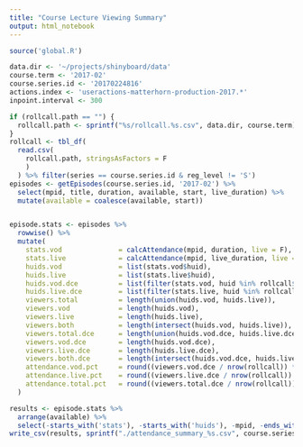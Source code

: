 ```yaml
---
title: "Course Lecture Viewing Summary"
output: html_notebook
---
```


```r
source('global.R')

data.dir <- '~/projects/shinyboard/data'
course.term <- '2017-02'
course.series.id <- '20170224816'
actions.index <- 'useractions-matterhorn-production-2017.*'
inpoint.interval <- 300
```

```r
if (rollcall.path == "") {
  rollcall.path <- sprintf("%s/rollcall.%s.csv", data.dir, course.term)
}
rollcall <- tbl_df(
  read.csv(
    rollcall.path, stringsAsFactors = F
    )
  ) %>% filter(series == course.series.id & reg_level != 'S')
episodes <- getEpisodes(course.series.id, '2017-02') %>% 
  select(mpid, title, duration, available, start, live_duration) %>%
  mutate(available = coalesce(available, start))
```

```r


```

```r
episode.stats <- episodes %>% 
  rowwise() %>% 
  mutate(
    stats.vod              = calcAttendance(mpid, duration, live = F),
    stats.live             = calcAttendance(mpid, live_duration, live = T),
    huids.vod              = list(stats.vod$huid),
    huids.live             = list(stats.live$huid),
    huids.vod.dce          = list(filter(stats.vod, huid %in% rollcall$huid)$huid),
    huids.live.dce         = list(filter(stats.live, huid %in% rollcall$huid)$huid),
    viewers.total          = length(union(huids.vod, huids.live)),
    viewers.vod            = length(huids.vod),
    viewers.live           = length(huids.live),
    viewers.both           = length(intersect(huids.vod, huids.live)),
    viewers.total.dce      = length(union(huids.vod.dce, huids.live.dce)),
    viewers.vod.dce        = length(huids.vod.dce),
    viewers.live.dce       = length(huids.live.dce),
    viewers.both.dce       = length(intersect(huids.vod.dce, huids.live.dce)),
    attendance.vod.pct     = round((viewers.vod.dce / nrow(rollcall)) * 100),
    attendance.live.pct    = round((viewers.live.dce / nrow(rollcall)) * 100),
    attendance.total.pct   = round((viewers.total.dce / nrow(rollcall)) * 100)
  )
```

```r
results <- episode.stats %>%
  arrange(available) %>%
  select(-starts_with('stats'), -starts_with('huids'), -mpid, -ends_with('duration'), -start) 
write_csv(results, sprintf("./attendance_summary_%s.csv", course.series.id))
```



